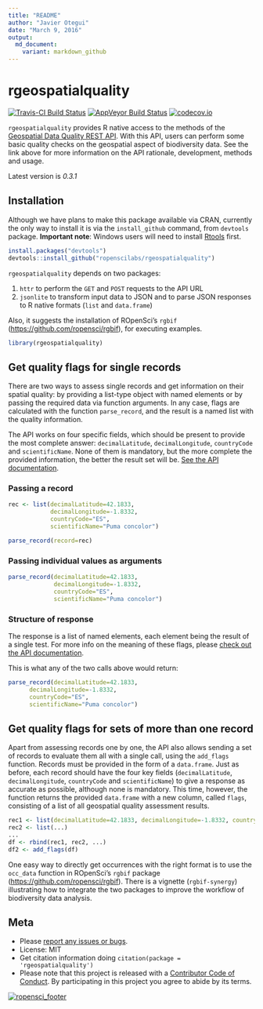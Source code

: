 ```yaml
---
title: "README"
author: "Javier Otegui"
date: "March 9, 2016"
output:
  md_document:
    variant: markdown_github
---
```


rgeospatialquality
==================

[![Travis-CI Build Status](https://travis-ci.org/ropenscilabs/rgeospatialquality.svg?branch=master)](https://travis-ci.org/ropenscilabs/rgeospatialquality)
[![AppVeyor Build Status](https://ci.appveyor.com/api/projects/status/c1h4vnaabh6ml19e/branch/master?svg=true)](https://ci.appveyor.com/project/jotegui/rgeospatialquality-ctpju/branch/master)
[![codecov.io](https://codecov.io/github/ropenscilabs/rgeospatialquality/coverage.svg?branch=master)](https://codecov.io/github/ropenscilabs/rgeospatialquality?branch=master)

`rgeospatialquality` provides R native access to the methods of the [Geospatial Data Quality REST API](https://github.com/VertNet/api-geospatial/blob/master/GeospatialQuality.md). With this API, users can perform some basic quality checks on the geospatial aspect of biodiversity data. See the link above for more information on the API rationale, development, methods and usage.

Latest version is *0.3.1*

## Installation

Although we have plans to make this package available via CRAN, currently the only way to install it is via the `install_github` command, from `devtools` package. **Important note**: Windows users will need to install [Rtools](http://cran.r-project.org/bin/windows/Rtools/) first.

```r
install.packages("devtools")
devtools::install_github("ropenscilabs/rgeospatialquality")
```

`rgeospatialquality` depends on two packages:

1. `httr` to perform the `GET` and `POST` requests to the API URL
2. `jsonlite` to transform input data to JSON and to parse JSON responses to R native formats (`list` and `data.frame`)

Also, it suggests the installation of ROpenSci's `rgbif` ([https://github.com/ropensci/rgbif](https://github.com/ropensci/rgbif)), for executing examples.

```r
library(rgeospatialquality)
```

## Get quality flags for single records

There are two ways to assess single records and get information on their spatial quality: by providing a list-type object with named elements or by passing the required data via function arguments. In any case, flags are calculated with the function `parse_record`, and the result is a named list with the quality information.

The API works on four specific fields, which should be present to provide the most complete answer: `decimalLatitude`, `decimalLongitude`, `countryCode` and `scientificName`. None of them is mandatory, but the more complete the provided information, the better the result set will be. [See the API documentation](https://github.com/VertNet/api-geospatial/blob/master/GeospatialQuality.md).

### Passing a record

```r
rec <- list(decimalLatitude=42.1833,
            decimalLongitude=-1.8332,
            countryCode="ES",
            scientificName="Puma concolor")

parse_record(record=rec)
```

### Passing individual values as arguments

```r
parse_record(decimalLatitude=42.1833,
             decimalLongitude=-1.8332,
             countryCode="ES",
             scientificName="Puma concolor")
```

### Structure of response

The response is a list of named elements, each element being the result of a single test. For more info on the meaning of these flags, please [check out the API documentation](https://github.com/VertNet/api-geospatial/blob/master/GeospatialQuality.md).

This is what any of the two calls above would return:

```r
parse_record(decimalLatitude=42.1833,
      decimalLongitude=-1.8332,
      countryCode="ES",
      scientificName="Puma concolor")
```


## Get quality flags for sets of more than one record

Apart from assessing records one by one, the API also allows sending a set of records to evaluate them all with a single call, using the `add_flags` function. Records must be provided in the form of a `data.frame`. Just as before, each record should have the four key fields (`decimalLatitude`, `decimalLongitude`, `countryCode` and `scientificName`) to give a response as accurate as possible, although none is mandatory. This time, however, the function returns the provided `data.frame` with a new column, called `flags`, consisting of a list of all geospatial quality assessment results.

```r
rec1 <- list(decimalLatitude=42.1833, decimalLongitude=-1.8332, countryCode="ES", scientificName="Puma concolor", ...)
rec2 <- list(...)
...
df <- rbind(rec1, rec2, ...)
df2 <- add_flags(df)
```

One easy way to directly get occurrences with the right format is to use the `occ_data` function in ROpenSci's `rgbif` package ([https://github.com/ropensci/rgbif](https://github.com/ropensci/rgbif)). There is a vignette (`rgbif-synergy`) illustrating how to integrate the two packages to improve the workflow of biodiversity data analysis.

## Meta

* Please [report any issues or bugs](https://github.com/ropenscilabs/rgeospatialquality/issues).
* License: MIT
* Get citation information doing `citation(package = 'rgeospatialquality')`
* Please note that this project is released with a [Contributor Code of Conduct](CONDUCT.md). By participating in this project you agree to abide by its terms.

[![ropensci_footer](http://ropensci.org/public_images/github_footer.png)](http://ropensci.org)
